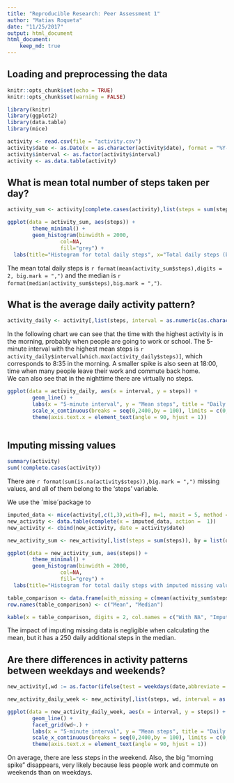 ```yaml
---
title: "Reproducible Research: Peer Assessment 1"
author: "Matias Roqueta"
date: "11/25/2017"
output: html_document
html_document:
    keep_md: true
---
```


## Loading and preprocessing the data

```r
knitr::opts_chunk$set(echo = TRUE)
knitr::opts_chunk$set(warning = FALSE)

library(knitr)
library(ggplot2)
library(data.table)
library(mice)

activity <- read.csv(file = "activity.csv")
activity$date <- as.Date(x = as.character(activity$date), format = "%Y-%m-%d")
activity$interval <- as.factor(activity$interval)
activity <- as.data.table(activity)
```

## What is mean total number of steps taken per day?

```r
activity_sum <- activity[complete.cases(activity),list(steps = sum(steps)), by = list(date)]

ggplot(data = activity_sum, aes(steps)) +
        theme_minimal() +
        geom_histogram(binwidth = 2000,
                 col=NA, 
                 fill="grey") + 
  labs(title="Histogram for total daily steps", x="Total daily steps (bin size = 2000)", y="Date counts")
```

The mean total daily steps is `r format(mean(activity_sum$steps),digits = 2, big.mark = ",")` and the median is `r format(median(activity_sum$steps),big.mark = ",")`.  

## What is the average daily activity pattern?

```r
activity_daily <- activity[,list(steps, interval = as.numeric(as.character(interval)))][,list(steps = mean(steps, na.rm =T)), by = list(interval)]
```

In the following chart we can see that the time with the highest activity is in the morning, probably when people are going to work or school. The 5-minute interval with the highest mean steps is `r activity_daily$interval[which.max(activity_daily$steps)]`, which corresponds to 8:35 in the morning. A smaller spike is also seen at 18:00, time when many people leave their work and commute back home.  
We can also see that in the nighttime there are virtually no steps.

```r
ggplot(data = activity_daily, aes(x = interval, y = steps)) +
        geom_line() +
        labs(x = "5-minute interval", y = "Mean steps", title = "Daily activity pattern") +
        scale_x_continuous(breaks = seq(0,2400,by = 100), limits = c(0,2400)) +
        theme(axis.text.x = element_text(angle = 90, hjust = 1))
        

```



## Imputing missing values

```r
summary(activity)
sum(!complete.cases(activity))
```

There are `r format(sum(is.na(activity$steps)),big.mark = ",")` missing values, and all of them belong to the 'steps' variable.

We use the ´mise´package to 
```r
imputed_data <- mice(activity[,c(1,3),with=F], m=1, maxit = 5, method = 'pmm', seed = 500)
new_activity <- data.table(complete(x = imputed_data, action =  1))
new_activity <- cbind(new_activity, date = activity$date)
```


```r
new_activity_sum <- new_activity[,list(steps = sum(steps)), by = list(date)]

ggplot(data = new_activity_sum, aes(steps)) +
        theme_minimal() +
        geom_histogram(binwidth = 2000,
                 col=NA, 
                 fill="grey") + 
  labs(title="Histogram for total daily steps with imputed missing values", x="Total daily steps (bin size = 2000)", y="Date counts")
```


```r
table_comparison <- data.frame(with_missing = c(mean(activity_sum$steps), median(activity_sum$steps)), without_missing = c(mean(new_activity_sum$steps), median(new_activity_sum$steps)))
row.names(table_comparison) <- c("Mean", "Median")

kable(x = table_comparison, digits = 2, col.names = c("With NA", "Imputed NA"), format = "html", format.args = list(big.mark = ","), align = c('l','c','c'))

```


The impact of imputing missing data is negligible when calculating the mean, but it has a 250 daily additional steps in the median.

## Are there differences in activity patterns between weekdays and weekends?

```r
new_activity[,wd := as.factor(ifelse(test = weekdays(date,abbreviate = T) %in% c("Sat","Sun"),yes = "weekend",no = "weekday"))]

new_activity_daily_week <- new_activity[,list(steps, wd, interval = as.numeric(as.character(interval)))][,list(steps = sum(steps)), by = list(interval,wd)]

ggplot(data = new_activity_daily_week, aes(x = interval, y = steps)) +
        geom_line() +
        facet_grid(wd~.) +
        labs(x = "5-minute interval", y = "Mean steps", title = "Daily activity pattern comparing weekdays and weekend") +
        scale_x_continuous(breaks = seq(0,2400,by = 100), limits = c(0,2400)) +
        theme(axis.text.x = element_text(angle = 90, hjust = 1))
```

On average, there are less steps in the weekend. Also, the big "morning spike" disappears, very likely because less people work and commute on weekends than on weekdays.